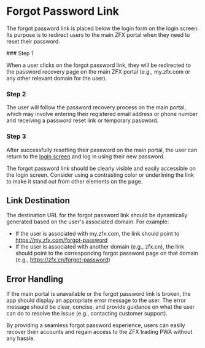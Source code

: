 
# Forgot Password Link

The forgot password link is placed below the login form on the login screen. Its purpose is to redirect users to the main ZFX portal when they need to reset their password.

<Steps>
### Step 1

When a user clicks on the forgot password link, they will be redirected to the password recovery page on the main ZFX portal (e.g., my.zfx.com or any other relevant domain for the user).

### Step 2

The user will follow the password recovery process on the main portal, which may involve entering their registered email address or phone number and receiving a password reset link or temporary password.

### Step 3

After successfully resetting their password on the main portal, the user can return to the [login screen](/login-screen) and log in using their new password.
</Steps>

<Callout type="info">
The forgot password link should be clearly visible and easily accessible on the login screen. Consider using a contrasting color or underlining the link to make it stand out from other elements on the page.
</Callout>

## Link Destination

The destination URL for the forgot password link should be dynamically generated based on the user's associated domain. For example:

- If the user is associated with my.zfx.com, the link should point to https://my.zfx.com/forgot-password
- If the user is associated with another domain (e.g., zfx.cn), the link should point to the corresponding forgot password page on that domain (e.g., https://zfx.cn/forgot-password)

## Error Handling

If the main portal is unavailable or the forgot password link is broken, the app should display an appropriate error message to the user. The error message should be clear, concise, and provide guidance on what the user can do to resolve the issue (e.g., contacting customer support).

By providing a seamless forgot password experience, users can easily recover their accounts and regain access to the ZFX trading PWA without any hassle.